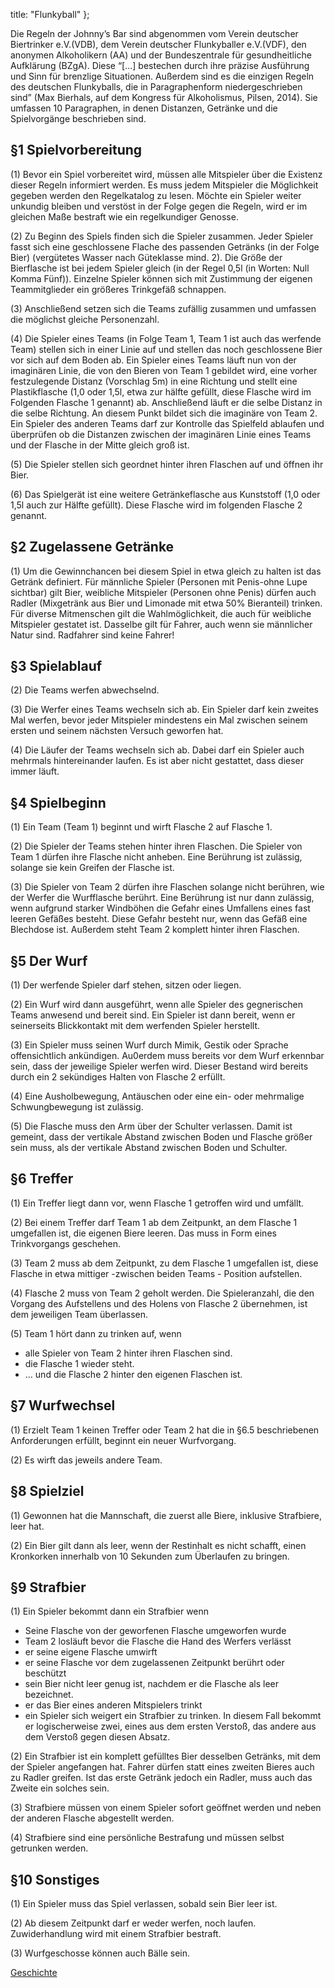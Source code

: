   title: "Flunkyball"
};

Die Regeln der Johnny’s Bar sind abgenommen vom Verein deutscher Biertrinker e.V.(VDB), dem Verein deutscher Flunkyballer e.V.(VDF), den anonymen Alkoholikern (AA) und der Bundeszentrale für gesundheitliche Aufklärung (BZgA). Diese “[...] bestechen durch ihre präzise Ausführung und Sinn für brenzlige Situationen. Außerdem sind es die einzigen Regeln des deutschen Flunkyballs, die in Paragraphenform niedergeschrieben sind” (Max Bierhals, auf dem Kongress für Alkoholismus, Pilsen, 2014).
Sie umfassen 10 Paragraphen, in denen Distanzen, Getränke und die Spielvorgänge beschrieben sind.

## §1 Spielvorbereitung

(1) Bevor ein Spiel vorbereitet wird, müssen alle Mitspieler über die Existenz dieser Regeln informiert werden. Es muss jedem Mitspieler die Möglichkeit gegeben werden den Regelkatalog zu lesen. Möchte ein Spieler weiter unkundig bleiben und verstöst in der Folge gegen die Regeln, wird er im gleichen Maße bestraft wie ein regelkundiger Genosse.  

(2) Zu Beginn des Spiels finden sich die Spieler zusammen. Jeder Spieler fasst sich eine geschlossene Flache des passenden Getränks (in der Folge Bier) (vergütetes Wasser nach Güteklasse mind. 2). Die Größe der Bierflasche ist bei jedem Spieler gleich (in der Regel 0,5l (in Worten: Null Komma Fünf)). Einzelne Spieler können sich mit Zustimmung der eigenen Teammitglieder ein größeres Trinkgefäß schnappen.

(3) Anschließend setzen sich die Teams zufällig zusammen und umfassen die möglichst gleiche Personenzahl.

(4) Die Spieler eines Teams (in Folge Team 1, Team 1 ist auch das werfende Team) stellen sich in einer Linie auf und stellen das noch geschlossene Bier vor sich auf dem Boden ab. Ein Spieler eines Teams läuft nun von der imaginären Linie, die von den Bieren von Team 1 gebildet wird, eine vorher festzulegende Distanz (Vorschlag 5m) in eine Richtung und stellt eine Plastikflasche (1,0 oder 1,5l, etwa zur hälfte gefüllt, diese Flasche wird im Folgenden Flasche 1 genannt) ab. Anschließend läuft er die selbe Distanz in die selbe Richtung. An diesem Punkt bildet sich die imaginäre von Team 2. Ein Spieler des anderen Teams darf zur Kontrolle das Spielfeld ablaufen und überprüfen ob die Distanzen zwischen der imaginären Linie eines Teams und der Flasche in der Mitte gleich groß ist.

(5) Die Spieler stellen sich geordnet hinter ihren Flaschen auf und öffnen ihr Bier.

(6) Das Spielgerät ist eine weitere Getränkeflasche aus Kunststoff (1,0 oder 1,5l auch zur Hälfte gefüllt). Diese Flasche wird im folgenden Flasche 2 genannt.

## §2 Zugelassene Getränke

(1) Um die Gewinnchancen bei diesem Spiel in etwa gleich zu halten ist das Getränk definiert. Für männliche Spieler (Personen mit Penis-ohne Lupe sichtbar) gilt Bier, weibliche Mitspieler (Personen ohne Penis) dürfen auch Radler (Mixgetränk aus Bier und Limonade mit etwa 50% Bieranteil) trinken. Für diverse Mitmenschen gilt die Wahlmöglichkeit, die auch für weibliche Mitspieler gestatet ist. Dasselbe gilt für Fahrer, auch wenn sie männlicher Natur sind. Radfahrer sind keine Fahrer!

## §3 Spielablauf

(2) Die Teams werfen abwechselnd.

(3) Die Werfer eines Teams wechseln sich ab. Ein Spieler darf kein zweites Mal werfen, bevor jeder Mitspieler mindestens ein Mal zwischen seinem ersten und seinem nächsten Versuch geworfen hat.

(4) Die Läufer der Teams wechseln sich ab. Dabei darf ein Spieler auch mehrmals hintereinander laufen. Es ist aber nicht gestattet, dass dieser immer läuft.

## §4 Spielbeginn

(1) Ein Team (Team 1) beginnt und wirft Flasche 2 auf Flasche 1.

(2) Die Spieler der Teams stehen hinter ihren Flaschen. Die Spieler von Team 1 dürfen ihre Flasche nicht anheben. Eine Berührung ist zulässig, solange sie kein Greifen der Flasche ist.

(3) Die Spieler von Team 2 dürfen ihre Flaschen solange nicht berühren, wie der Werfer die Wurfflasche berührt. Eine Berührung ist nur dann zulässig, wenn aufgrund starker Windböhen die Gefahr eines Umfallens eines fast leeren Gefäßes besteht. Diese Gefahr besteht nur, wenn das Gefäß eine Blechdose ist. Außerdem steht Team 2 komplett hinter ihren Flaschen.

## §5 Der Wurf

(1) Der werfende Spieler darf stehen, sitzen oder liegen.

(2) Ein Wurf wird dann ausgeführt, wenn alle Spieler des gegnerischen Teams anwesend und bereit sind. Ein Spieler ist dann bereit, wenn er seinerseits Blickkontakt mit dem werfenden Spieler herstellt.

(3) Ein Spieler muss seinen Wurf durch Mimik, Gestik oder Sprache offensichtlich ankündigen. Au0erdem muss bereits vor dem Wurf erkennbar sein, dass der jeweilige Spieler werfen wird. Dieser Bestand wird bereits durch ein 2 sekündiges Halten von Flasche 2 erfüllt.

(4) Eine Ausholbewegung, Antäuschen oder eine ein- oder mehrmalige Schwungbewegung ist zulässig.

(5) Die Flasche muss den Arm über der Schulter verlassen. Damit ist gemeint, dass der vertikale Abstand zwischen Boden und Flasche größer sein muss, als der vertikale Abstand zwischen Boden und Schulter. 

## §6 Treffer

(1) Ein Treffer liegt dann vor, wenn Flasche 1 getroffen wird und umfällt.

(2) Bei einem Treffer darf Team 1 ab dem Zeitpunkt, an dem Flasche 1 umgefallen ist, die eigenen Biere leeren. Das muss in Form eines Trinkvorgangs geschehen.

(3) Team 2 muss ab dem Zeitpunkt, zu dem Flasche 1 umgefallen ist, diese Flasche in etwa mittiger -zwischen beiden Teams - Position aufstellen.

(4) Flasche 2 muss von Team 2 geholt werden. Die Spieleranzahl, die den Vorgang des Aufstellens und des Holens von Flasche 2 übernehmen, ist dem jeweiligen Team überlassen.

(5) Team 1 hört dann zu trinken auf, wenn

- alle Spieler von Team 2 hinter ihren Flaschen sind.
- die Flasche 1 wieder steht.
- … und die Flasche 2 hinter den eigenen Flaschen ist.

## §7 Wurfwechsel

(1) Erzielt Team 1 keinen Treffer oder Team 2 hat die in §6.5 beschriebenen Anforderungen erfüllt, beginnt ein neuer Wurfvorgang.

(2) Es wirft das jeweils andere Team.

## §8 Spielziel

(1) Gewonnen hat die Mannschaft, die zuerst alle Biere, inklusive Strafbiere, leer hat.

(2) Ein Bier gilt dann als leer, wenn der Restinhalt es nicht schafft, einen Kronkorken innerhalb von 10 Sekunden zum Überlaufen zu bringen.

## §9 Strafbier

(1) Ein Spieler bekommt dann ein Strafbier wenn

- Seine Flasche von der geworfenen Flasche umgeworfen wurde
- Team 2 losläuft bevor die Flasche die Hand des Werfers verlässt
- er seine eigene Flasche umwirft
- er seine Flasche vor dem zugelassenen Zeitpunkt berührt oder beschützt
- sein Bier nicht leer genug ist, nachdem er die Flasche als leer bezeichnet.
- er das Bier eines anderen Mitspielers trinkt
- ein Spieler sich weigert ein Strafbier zu trinken. In diesem Fall bekommt er logischerweise zwei, eines aus dem ersten Verstoß, das andere aus dem Verstoß gegen diesen Absatz. 

(2) Ein Strafbier ist ein komplett gefülltes Bier desselben Getränks, mit dem der Spieler angefangen hat. Fahrer dürfen statt eines zweiten Bieres auch zu Radler greifen. Ist das erste Getränk jedoch ein Radler, muss auch das Zweite ein solches sein. 

(3) Strafbiere müssen von einem Spieler sofort geöffnet werden und neben der anderen Flasche abgestellt werden.

(4) Strafbiere sind eine persönliche Bestrafung und müssen selbst getrunken werden.

## §10 Sonstiges

(1) Ein Spieler muss das Spiel verlassen, sobald sein Bier leer ist.

(2) Ab diesem Zeitpunkt darf er weder werfen, noch laufen. Zuwiderhandlung wird mit einem Strafbier bestraft.

(3) Wurfgeschosse können auch Bälle sein.

[Geschichte](/flunkyball/geschichte/)
